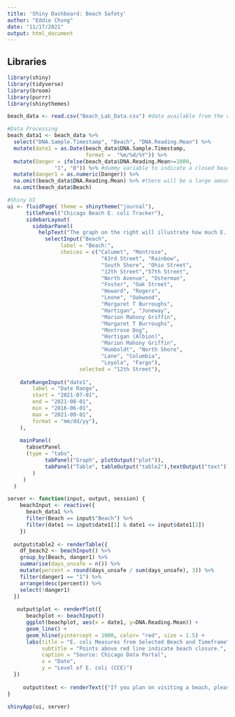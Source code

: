 ---
title: 'Shiny Dashboard: Beach Safety'
author: "Eddie Chong"
date: "11/17/2021"
output: html_document
---

## Libraries

```{r}
library(shiny)
library(tidyverse)
library(broom)
library(purrr)
library(shinythemes)

```

```{r, echo=FALSE}
beach_data <- read.csv("Beach_Lab_Data.csv") #data available from the chicago data portal
```


```{r}
#Data Processing
beach_data1 <- beach_data %>%
  select("DNA.Sample.Timestamp", "Beach", "DNA.Reading.Mean") %>%
  mutate(date1 = as.Date(beach_data$DNA.Sample.Timestamp, 
                         format =  "%m/%d/%Y")) %>%
  mutate(Danger = ifelse(beach_data$DNA.Reading.Mean>=1000, 
               "1", "0")) %>% #dummy variable to indicate a closed beach
  mutate(danger1 = as.numeric(Danger)) %>%
  na.omit(beach_data$DNA.Reading.Mean) %>% #there will be a large amount of data missing due to errors in data collection where the incorrect measure was taken in lieu of the actual DNA reading
  na.omit(beach_data$Beach)
```


```{r}
#Shiny UI
ui <- fluidPage( theme = shinytheme("journal"),
      titlePanel("Chicago Beach E. coli Tracker"),
      sidebarLayout(
        sidebarPanel(
          helpText("The graph on the right will illustrate how much E. coli was measured within the selected dates between May 2016-August 2021. Any point above the red line will indicate if the beach had an unsafe level of E. coli (1000 CCE). This app is not meant to forecast which days of the year will be unsafe, please check the daily beach advisory during the summer for the latest information."),
            selectInput("Beach",
                 label = "Beach:", 
                 choices = c("Calumet", "Montrose",
                              "63rd Street", "Rainbow",
                              "South Shore", "Ohio Street",
                              "12th Street","57th Street",
                              "North Avenue", "Osterman",
                              "Foster", "Oak Street",
                              "Howard", "Rogers",
                              "Leone", "Oakwood",
                              "Margaret T Burroughs",
                              "Hartigan", "Juneway",
                              "Marion Mahony Griffin",
                              "Margaret T Burroughs",                                                 
                              "Montrose Dog",
                              "Hartigan (Albion)",
                              "Marion Mahony Griffin",
                              "Humboldt", "North Shore",
                              "Lane", "Columbia",
                              "Loyola", "Fargo"), 
                       selected = "12th Street"),
          
    dateRangeInput("date1", 
        label = "Date Range",
        start = "2021-07-01",
        end = "2021-08-01",
        min = "2016-06-01",
        max = "2021-09-01",
        format = "mm/dd/yy"),
    ),
    
    mainPanel(
      tabsetPanel
      (type = "tabs",
            tabPanel("Graph", plotOutput("plot")),
            tabPanel("Table", tableOutput("table2"),textOutput("text")))
        )
     )
  )

```

```{r}
server <- function(input, output, session) {
    beachInput <- reactive({
      beach_data1 %>% 
      filter(Beach == input$"Beach") %>%
      filter(date1 >= input$date1[1] & date1 <= input$date1[2])
    })
   
  output$table2 <- renderTable({
    df_beach2 <- beachInput() %>%
    group_by(Beach, danger1) %>%
    summarise(days_unsafe = n()) %>%
    mutate(percent = round(days_unsafe / sum(days_unsafe), 3)) %>% 
    filter(danger1 == "1") %>%
    arrange(desc(percent)) %>%
    select(!danger1)
  })
   
   output$plot <- renderPlot({
      beachplot <- beachInput()
      ggplot(beachplot, aes(x = date1, y=DNA.Reading.Mean)) + 
      geom_line() +
      geom_hline(yintercept = 1000, color= "red", size = 1.5) +
      labs(title = "E. coli Measures from Selected Beach and Timeframe",
           subtitle = "Points above red line indicate beach closure.",
           caption = "Source: Chicago Data Portal",
           x = "Date",
           y = "Level of E. coli (CCE)")
  })
  
     output$text <- renderText({"If you plan on visiting a beach, please check the Chicago Parks District Beach Advisory for the latest report. For more information on how to address rates of bacteria on your beach, visit your local environmental organization or contact the alderman for your ward."})
}

```

```{r}
shinyApp(ui, server)
```



